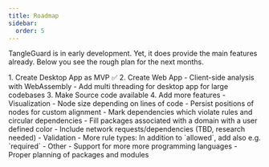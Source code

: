 ```yaml
---
title: Roadmap
sidebar:
  order: 5
---
```


TangleGuard is in early development.
Yet, it does provide the main features already.
Below you see the rough plan for the next months.

<Steps>
1. Create Desktop App as MVP ✅
2. Create Web App
    - Client-side analysis with WebAssembly
    - Add multi threading for desktop app for large codebases
3. Make Source code available
4. Add more features
    - Visualization
    - Node size depending on lines of code
    - Persist positions of nodes for custom alignment
    - Mark dependencies which violate rules and circular dependencies
    - Fill packages associated with a domain with a user defined color
    - Include network requests/dependencies (TBD, research needed)
    - Validation
    - More rule types: In addition to `allowed`, add also e.g. `required`
    - Other
    - Support for more more programming languages
    - Proper planning of packages and modules
</Steps>
